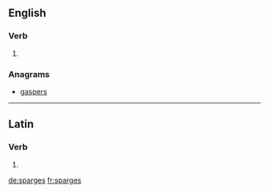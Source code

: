 ==English==

===Verb===
{{head|en}}

# {{en-third-person singular of|sparge}}

===Anagrams===
* [[gaspers#English|gaspers]]

----

==Latin==

===Verb===
{{la-verb-form|spargēs}}

# {{conjugation of|spargō||2|s|fut|act|ind|lang=la}}

[[de:sparges]]
[[fr:sparges]]
